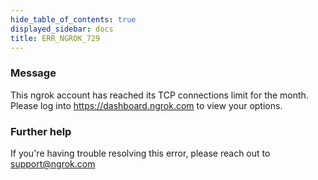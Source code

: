 ```yaml
---
hide_table_of_contents: true
displayed_sidebar: docs
title: ERR_NGROK_729
---
```


### Message

This ngrok account has reached its TCP connections limit for the month. Please log into https://dashboard.ngrok.com to view your options.

### Further help

If you're having trouble resolving this error, please reach out to [support@ngrok.com](mailto:support@ngrok.com?subject=Help%20with%20ERR_NGROK_729)
